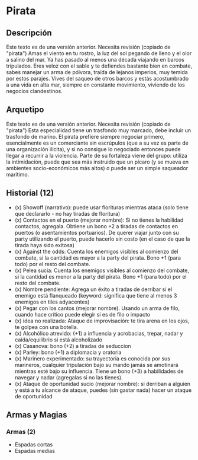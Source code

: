 
# Pirata

<Bleed>
  <Screenshot src={placeholderImage} alt="placeholder" full />
</Bleed>

## Descripción

<Callout type="warning" emoji="🔎">
  Este texto es de una versión anterior. Necesita revisión (copiado de "pirata")
</Callout>
Amas el viento en tu rostro, la luz del sol pegando de lleno y el olor a salino del
mar. Ya has pasado al menos una década viajando en barcos tripulados. Eres veloz
con el sable y te defiendes bastante bien en combate, sabes manejar un arma de pólvora,
traída de lejanos imperios, muy temida por estos parajes. Vives del saqueo de otros
barcos y estás acostumbrado a una vida en alta mar, siempre en constante movimiento,
viviendo de los negocios clandestinos.

## Arquetipo

<Callout type="warning" emoji="🔎">
  Este texto es de una versión anterior. Necesita revisión (copiado de "pirata")
</Callout>
Esta especialidad tiene un trasfondo muy marcado, debe incluir un trasfondo de marino.
El pirata prefiere siempre negociar primero, esencialmente es un comerciante sin
escrúpulos (que a su vez es parte de una organización ilícita), y si no consigue
lo negociado entonces puede llegar a recurrir a la violencia. Parte de su fortaleza
viene del grupo: utiliza la intimidación, puede que sea más instruido que un pícaro
(y se mueva en ambientes socio-económicos más altos) o puede ser un simple saqueador
marítimo.

## Historial (12)

- (x) Showoff (narrativo): puede usar florituras mientras ataca (solo tiene que declararlo - no hay tiradas de floritura)
- (x) Contactos en el puerto (mejorar nombre): Si no tienes la habilidad contactos, agregala. Obtiene un bono +2 a tiradas de contactos en puertos (o asentamientos portuarios). De querer viajar junto con su party utilizando el puerto, puede hacerlo sin costo (en el caso de que la tirada haya sido exitosa)
- (x) Against the odds: Cuenta los enemigos visibles al comienzo del combate, si la cantidad es mayor a la party del pirata. Bono +1 (para todo) por el resto del combate.
- (x) Pelea sucia: Cuenta los enemigos visibles al comienzo del combate, si la cantidad es menor a la party del pirata. Bono +1 (para todo) por el resto del combate.
- (x) Nombre pendiente: Agrega un éxito a tiradas de derribar si el enemigo está flanqueado (keyword: significa que tiene al menos 3 enemigos en tiles adyacentes)
- (x) Pegar con los cantos (mejorar nombre). Usando un arma de filo, cuando hace crítico puede elegir si es de filo o impacto
- (x) idea no realizada: Ataque de improvisación: te tira arena en los ojos, te golpea con una botella.
- (x) Alcohólico atrevido: (+1) a influencia y acrobacias, trepar, nadar y caída/equilibrio si está alcoholizado
- (x) Casanova: bono (+2) a tiradas de seduccion
- (x) Parley: bono (+1) a diplomacia y oratoria
- (x) Marinero experimentado: su trayectoria es conocida por sus marineros, cualquier tripulación bajo su mando jamás se amotinará mientras esté bajo su influencia. Tiene un bono (+3) a habilidades de navegar y nadar (agregalas si no las tienes).
- (x) Ataque de oportunidad sucio (mejorar nombre): si derriban a alguien y está a tu alcance de ataque, puedes (sin gastar nada) hacer un ataque de oportunidad

## Armas y Magias

### Armas (2)

- Espadas cortas
- Espadas medias
